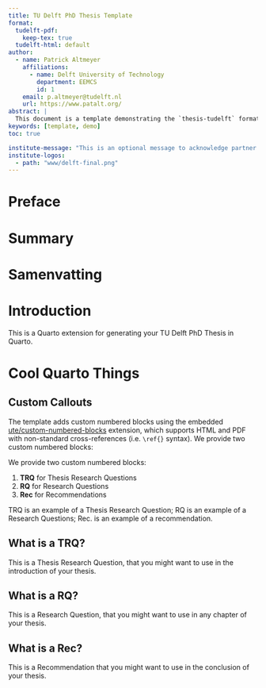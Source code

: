 ```yaml
---
title: TU Delft PhD Thesis Template
format:
  tudelft-pdf:
    keep-tex: true
  tudelft-html: default
author:
  - name: Patrick Altmeyer
    affiliations:
      - name: Delft University of Technology
        department: EEMCS
        id: 1
    email: p.altmeyer@tudelft.nl
    url: https://www.patalt.org/
abstract: |
  This document is a template demonstrating the `thesis-tudelft` format.
keywords: [template, demo]
toc: true

institute-message: "This is an optional message to acknowledge partner institutes."
institute-logos:
  - path: "www/delft-final.png"
---
```


# Preface {.unnumbered}

# Summary {.unnumbered}

# Samenvatting {.unnumbered}

\pagebreak
\mainmatter

# Introduction

This is a Quarto extension for generating your TU Delft PhD Thesis in Quarto.

# Cool Quarto Things

## Custom Callouts 

<!-- TODO: Adapt when possible -->

The template adds custom numbered blocks using the embedded [ute/custom-numbered-blocks](https://github.com/ute/custom-numbered-blocks) extension, which supports HTML and PDF with non-standard cross-references (i.e. `\ref{}` syntax). We provide two custom numbered blocks:

We provide two custom numbered blocks:

1. **TRQ** for Thesis Research Questions
2. **RQ** for Research Questions
3. **Rec** for Recommendations

TRQ \ref{trq:what} is an example of a Thesis Research Question; RQ \ref{rq:what} is an example of a Research Questions; Rec. \ref{rec:what} is an example of a recommendation. 

::: {.TRQ #trq:what}

## What is a TRQ?

This is a Thesis Research Question, that you might want to use in the introduction of your thesis.

:::

::: {.RQ #rq:what}

## What is a RQ?

This is a Research Question, that you might want to use in any chapter of your thesis.

:::

::: {.Rec #rec:what}

## What is a Rec?

This is a Recommendation that you might want to use in the conclusion of your thesis.

:::
